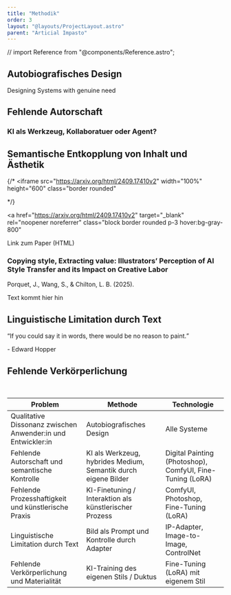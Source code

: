 ```yaml
---
title: "Methodik"
order: 3
layout: "@layouts/ProjectLayout.astro"
parent: "Articial Impasto"
---
```


// import Reference from "@components/Reference.astro";

## Autobiografisches Design

<quote>Designing Systems with genuine need</quote>

## Fehlende Autorschaft

### KI als Werkzeug, Kollaboratuer oder Agent? 

## Semantische Entkopplung von Inhalt und Ästhetik

{/* <iframe 
  src="https://arxiv.org/html/2409.17410v2" 
  width="100%" 
  height="600" 
  class="border rounded"
>
</iframe> */}

<a 
  href="https://arxiv.org/html/2409.17410v2" 
  target="_blank" 
  rel="noopener noreferrer"
  class="block border rounded p-3 hover:bg-gray-800"
>
Link zum Paper (HTML)
  <h3 class="">Copying style, Extracting value: Illustrators’ Perception of AI Style Transfer and its Impact on Creative Labor</h3>
  <p class="text-sm text-gray-400">Porquet, J., Wang, S., & Chilton, L. B. (2025).</p>
</a>

<div class="grid">
<p>Text kommt hier hin</p>
<Reference 
  title="Copying style, Extracting value: Illustrators’ Perception of AI Style Transfer and its Impact on Creative Labor" 
  authors="Porquet, J., Wang, S., & Chilton, L. B." 
  year="2025" 
  link="https://doi.org/10.1002/9781394223258" 
/>
</div>


## Linguistische Limitation durch Text


<q class="italic text-2xl">If you could say it in words,
there would be no reason to paint.</q><br />
<p class="text-right italic">- Edward Hopper</p>

## Fehlende Verkörperlichung

<br />

| Problem | Methode | Technologie |  
| ------------------------------------------------------------ | -------------------------------------------------------------- | --------------------------------------------------------- |  
| Qualitative Dissonanz zwischen Anwender:in und Entwickler:in | Autobiografisches Design | Alle Systeme |  
| Fehlende Autorschaft und semantische Kontrolle | KI als Werkzeug, hybrides Medium, Semantik durch eigene Bilder | Digital Painting (Photoshop), ComfyUI, Fine-Tuning (LoRA) |  
| Fehlende Prozesshaftigkeit und künstlerische Praxis | KI-Finetuning / Interaktion als künstlerischer Prozess | ComfyUI, Photoshop, Fine-Tuning (LoRA) |  
| Linguistische Limitation durch Text | Bild als Prompt und Kontrolle durch Adapter | IP-Adapter, Image-to-Image, ControlNet |  
| Fehlende Verkörperlichung und Materialität | KI-Training des eigenen Stils / Duktus | Fine-Tuning (LoRA) mit eigenem Stil |
